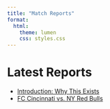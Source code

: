 ```yaml
---
title: "Match Reports"
format:
  html:
    theme: lumen
    css: styles.css
---
```


# Latest Reports

- [Introduction: Why This Exists](reports/intro.qmd)
- [FC Cincinnati vs. NY Red Bulls](NYRB.qmd)